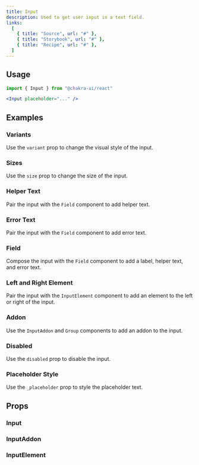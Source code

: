 ```yaml
---
title: Input
description: Used to get user input in a text field.
links:
  [
    { title: "Source", url: "#" },
    { title: "Storybook", url: "#" },
    { title: "Recipe", url: "#" },
  ]
---
```


<ExampleTabs name="input-basic" />

## Usage

```jsx
import { Input } from "@chakra-ui/react"
```

```jsx
<Input placeholder="..." />
```

## Examples

### Variants

Use the `variant` prop to change the visual style of the input.

<ExampleTabs name="input-with-variants" />

### Sizes

Use the `size` prop to change the size of the input.

<ExampleTabs name="input-with-sizes" />

### Helper Text

Pair the input with the `Field` component to add helper text.

<ExampleTabs name="input-with-helper-text" />

### Error Text

Pair the input with the `Field` component to add error text.

<ExampleTabs name="input-with-error-text" />

### Field

Compose the input with the `Field` component to add a label, helper text, and
error text.

<ExampleTabs name="input-with-field" />

### Left and Right Element

Pair the input with the `InputElement` component to add an element to the left
or right of the input.

<ExampleTabs name="input-with-left-element" />

<ExampleTabs name="input-with-left-and-right-element" />

### Addon

Use the `InputAddon` and `Group` components to add an addon to the input.

<ExampleTabs name="input-with-addon" />

### Disabled

Use the `disabled` prop to disable the input.

<ExampleTabs name="input-with-disabled" />

### Placeholder Style

Use the `_placeholder` prop to style the placeholder text.

<ExampleTabs name="input-with-placeholder-style" />

## Props

### Input

<PropTable component="input" part="Input" />

### InputAddon

<PropTable component="input" part="InputAddon" />

### InputElement

<PropTable component="input" part="InputElement" />
